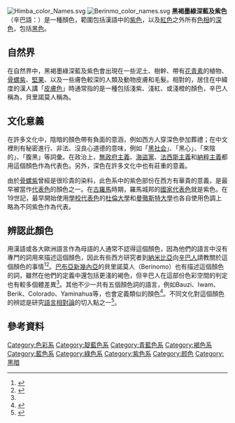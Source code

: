 [[File:Himba_color_Names.svg|thumb]]
[[File:Berinmo_color_names.svg|thumb]]
'''黑褐墨綠深藍及紫色'''（辛巴語：{{lang|sbw|zoozu}}）是一種顏色，範圍包括漢語中的[[紫色|紫色]]，以及[[紅色|紅色]]之外所有[[色相|色相]]的[[明度|深色]]，包括[[黑色|黑色]]。

==自然界==
在自然界中，黑褐墨綠深藍及紫色會出現在一些泥土、樹幹、帶有[[花青素|花青素]]的植物、[[骨螺紫|骨螺紫]]、[[堅果|堅果]]、以及一些膚色較深的人類及動物皮膚和毛髮。相對的，居住在中緯度的漢人講「[[皮膚色|皮膚色]]」時通常指的是一種包括淺紫、淺紅、或淺橙的顏色，辛巴人稱為{{lang|sbw|vapa}}，貝里諾莫人稱為{{lang|bit|wap}}。

==文化意義==
在許多文化中，陰暗的顏色帶有負面的意涵，例如西方人穿深色參加葬禮；在中文裡則有秘密進行、非法、沒良心道德的意味，例如「[[黑社会|黑社会]]」、「黑心」、「來陰的」、「腹黑」等詞彙。在政治上，[[無政府主義|無政府主義]]、[[海盜黨|海盜黨]]、[[法西斯主義|法西斯主義]]和[[納粹主義|納粹主義]]都用這個顏色作為代表色。另外，深色在許多文化中也有莊重的意義。

由於[[骨螺紫|骨螺紫]]曾經是很珍貴的染料，此色系中的紫色部份在西方有華貴的意義，是最早被當作[[代表色|代表色]]的顏色之一。在[[古羅馬|古羅馬]]時期，羅馬城邦的[[國家代表色|國家代表色]]就是紫色。在19世記，最早開始使用[[學校代表色|學校代表色]]的[[杜倫大學|杜倫大學]]和[[曼徹斯特大學|曼徹斯特大學]]也各自使用色調上略為不同紫色作為代表。

==辨認此顏色==
用漢語或各大歐洲語言作為母語的人通常不認得這個顏色，因為他們的語言中沒有專門的詞用來描述這個顏色，因此有些西方研究者到[[納米比亞|納米比亞]]向[[辛巴人|辛巴人]]請教關於這個顏色的事情<ref name="himba colour">{{cite web|last1=Roberson|first1=Debi|last2=Davidoff|first2=Jules|last3=Davies|first3=Ian R.L.|last4=Shapiro|first4=Laura R.|title=Colour Categories and Category Acquisition in Himba and English|url=https://www.researchgate.net/publication/43627151|format=pdf|website=The Department of Psychology|publisher=[[University_of_Essex|University of Essex]]|access-date=2012-05-28}}</ref><ref>{{cite web|title=The astonishing vision and focus of Namibia's nomads|url=https://www.bbc.com/future/article/20170306-the-astonishing-focus-of-namibias-nomads|last=Robson|first=David|date=26 June 2020|access-date=27 June 2020}}</ref>。[[巴布亞新幾內亞|巴布亞新幾內亞]]的貝里諾莫人（Berinomo）也有描述這個顏色的詞，雖然在他們的定義中還包括更淺的褐色，但辛巴人在這部份色彩空間的判定也有較多個體差異<ref name=berinmo/>。其他不少一共有五個顏色詞的語言，例如Bauzi、Iwam、Berik、Colorado、Yaminahua等，也會定義類似的顏色<ref name=berinmo>{{cite journal|author=Kay, Paul, and Terry Regier. |title=Color naming universals: The case of Berinmo.|url=https://archive.org/details/sim_cognition_2007-02_102_2/page/289 |journal=Cognition|volume=102|issue=2|year=2007|page=289-298|doi=10.1016/j.cognition.2005.12.008}}</ref>。不同文化對這個顏色的辨認是研究[[語言相對論|語言相對論]]的切入點之一<ref>{{cite journal |last1=Reiger |first1=Terry |first2=Paul |last2=Kay |title=Language, thought, and color: Whorf was half right |journal=Trends in Cognitive Sciences |date=28 August 2009 |doi=10.1016/j.tics.2009.07.001 |url=http://www1.icsi.berkeley.edu/~kay/tics2.pdf |access-date=2012-08-29 |volume=13 |issue=10 |pages=439–446 |pmid=19716754}}</ref>。

==參考資料==
{{reflist}}

[[Category:色彩系|Category:色彩系]]
[[Category:靛藍色系|Category:靛藍色系]]
[[Category:青藍色系|Category:青藍色系]]
[[Category:褐色系|Category:褐色系]]
[[Category:藍色系|Category:藍色系]]
[[Category:綠色系|Category:綠色系]]
[[Category:紫色系|Category:紫色系]]
[[Category:颜色|Category:颜色]]
[[Category:黑暗|Category:黑暗]]